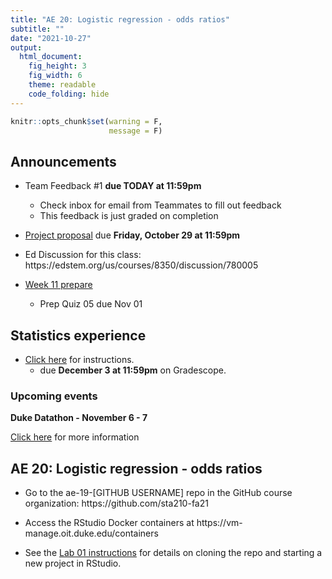 ```yaml
---
title: "AE 20: Logistic regression - odds ratios" 
subtitle: ""
date: "2021-10-27"
output: 
  html_document: 
    fig_height: 3
    fig_width: 6
    theme: readable
    code_folding: hide
---
```


```r
knitr::opts_chunk$set(warning = F, 
                      message = F)
```


## Announcements

- Team Feedback #1 **due TODAY at 11:59pm**
  - Check inbox for email from Teammates to fill out feedback
  - This feedback is just graded on completion

- [Project proposal](https://sta210-fa21.netlify.app/project/#project-proposal) due **Friday, October 29 at 11:59pm**
  
- Ed Discussion for this class: https://edstem.org/us/courses/8350/discussion/780005


- [Week 11 prepare](https://sta210-fa21.netlify.app/prepare/week-11.html)
  - Prep Quiz 05 due Nov 01


## Statistics experience 

- [Click here](https://sta210-fa21.netlify.app/hw/stats-experience.html) for instructions. 
  - due **December 3 at 11:59pm** on Gradescope.
  

### Upcoming events

**Duke Datathon - November 6 - 7**

[Click here](https://dukeml.org/datathon/) for more information

##  AE 20: Logistic regression - odds ratios

- Go to the ae-19-[GITHUB USERNAME] repo in the GitHub course organization: https://github.com/sta210-fa21

- Access the RStudio Docker containers at https://vm-manage.oit.duke.edu/containers

- See the [Lab 01 instructions](https://sta210-fa21.netlify.app/labs/lab-01-ikea.html) for details on cloning the repo and starting a new project in RStudio.


